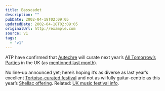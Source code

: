 ```yaml
---
title: Basscadet
description: ""
pubDate: 2002-04-18T02:09:05
updatedDate: 2002-04-18T02:09:05
originalUrl: http://example.com
source: v1
tags:
  - "v1"
---
```


ATP have confirmed that [Autechre][1] will curate next year&#8217;s [All Tomorrow&#8217;s Parties][2] in the UK (as [mentioned last month][3]).

No line-up announced yet; here&#8217;s hoping it&#8217;s as diverse as last year&#8217;s excellent [Tortoise-curated festival][4] and not as wilfully guitar-centric as this year&#8217;s [Shellac offering][5]. Related: [UK music festival info][6].

[1]: http://www.autechre.nu/ "The Autechre Channel"
[2]: http://www.wayahead.com/atp/ "Official All Tomorrow's Parties website"
[3]: http://anglepoised.com/weblog/archive/2002/March/#000004 "Autechre rumours on anglepoised (slightly innaccurate - they're not curating a Japanese ATP)"
[4]: http://www.nme.com/reviews/7785.htm "NME review of ATP 2001"
[5]: http://www.wayahead.com/atp/shellac2002.htm "ATP 2002 (curated by Shellac)"
[6]: http://www.efestivals.co.uk/ "efestivals.co.uk"
